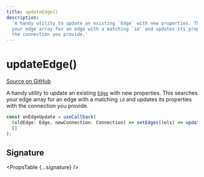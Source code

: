 ```yaml
---
title: updateEdge()
description:
  'A handy utility to update an existing `Edge` with new properties. This searches
  your edge array for an edge with a matching `id` and updates its properties with
  the connection you provide.'
---
```



# updateEdge()

[Source on GitHub](https://github.com/wbkd/react-flow/blob/bacaa99c73b347856f63c5d495f5a0829be1e431/packages/core/src/utils/graph.ts/#L97)

A handy utility to update an existing [`Edge`](/api-reference/types/edge) with new properties.
This searches your edge array for an edge with a matching `id` and updates its
properties with the connection you provide.

```js
const onEdgeUpdate = useCallback(
  (oldEdge: Edge, newConnection: Connection) => setEdges((els) => updateEdge(oldEdge, newConnection, els)),
  []
);
```

## Signature

<PropsTable {...signature} />
